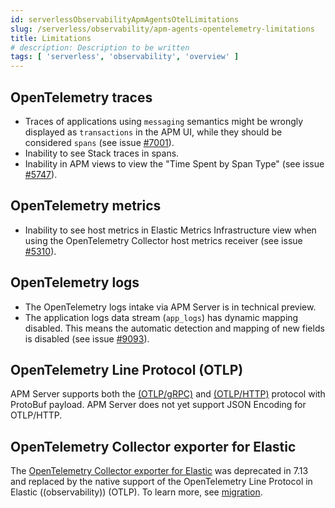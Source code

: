 ```yaml
---
id: serverlessObservabilityApmAgentsOtelLimitations
slug: /serverless/observability/apm-agents-opentelemetry-limitations
title: Limitations
# description: Description to be written
tags: [ 'serverless', 'observability', 'overview' ]
---
```



<div id="open-telemetry-known-limitations"></div>

<div id="open-telemetry-traces-limitations"></div>

## OpenTelemetry traces

* Traces of applications using `messaging` semantics might be wrongly displayed as `transactions` in the APM UI, while they should be considered `spans` (see issue [#7001](https://github.com/elastic/apm-server/issues/7001)).
* Inability to see Stack traces in spans.
* Inability in APM views to view the "Time Spent by Span Type"  (see issue [#5747](https://github.com/elastic/apm-server/issues/5747)).

<div id="open-telemetry-metrics-limitations"></div>

## OpenTelemetry metrics

* Inability to see host metrics in Elastic Metrics Infrastructure view when using the OpenTelemetry Collector host metrics receiver (see issue [#5310](https://github.com/elastic/apm-server/issues/5310)).

<div id="open-telemetry-logs-intake"></div>

## OpenTelemetry logs

* <DocBadge template="technical preview" />  The OpenTelemetry logs intake via APM Server is in technical preview.
* The application logs data stream (`app_logs`) has dynamic mapping disabled. This means the automatic detection and mapping of new fields is disabled (see issue [#9093](https://github.com/elastic/apm-server/issues/9093)).

<div id="open-telemetry-otlp-limitations"></div>

## OpenTelemetry Line Protocol (OTLP)

APM Server supports both the [(OTLP/gRPC)]({ot_grpc}) and [(OTLP/HTTP)]({ot_http}) protocol with ProtoBuf payload.
APM Server does not yet support JSON Encoding for OTLP/HTTP.

<div id="open-telemetry-collector-exporter"></div>

## OpenTelemetry Collector exporter for Elastic

The [OpenTelemetry Collector exporter for Elastic](https://github.com/open-telemetry/opentelemetry-collector-contrib/tree/main/exporter/elasticexporter#legacy-opentelemetry-collector-exporter-for-elastic)
was deprecated in 7.13 and replaced by the native support of the OpenTelemetry Line Protocol in
Elastic ((observability)) (OTLP). To learn more, see
[migration](https://github.com/open-telemetry/opentelemetry-collector-contrib/tree/main/exporter/elasticexporter#migration).

